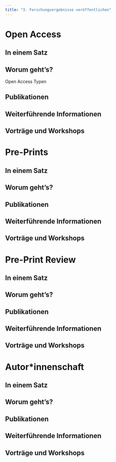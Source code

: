 ```yaml
---
title: "3. Forschungsergebnisse veröffentlichen"
---
```


# Open Access

::: callout-tip
## In einem Satz
:::

## Worum geht's?

Open Access Typen

## Publikationen

## Weiterführende Informationen

## Vorträge und Workshops

# Pre-Prints

::: callout-tip
## In einem Satz
:::

## Worum geht's?

## Publikationen

## Weiterführende Informationen

## Vorträge und Workshops

# Pre-Print Review

::: callout-tip
## In einem Satz
:::

## Worum geht's?

## Publikationen

## Weiterführende Informationen

## Vorträge und Workshops

# Autor\*innenschaft

::: callout-tip
## In einem Satz
:::

## Worum geht's?

## Publikationen

## Weiterführende Informationen

## Vorträge und Workshops
